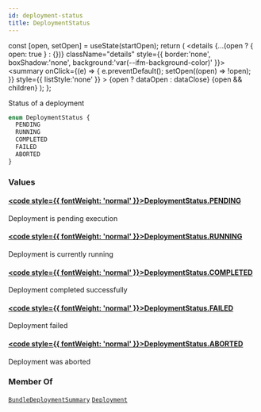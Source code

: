 ```yaml
---
id: deployment-status
title: DeploymentStatus
---
```









  const [open, setOpen] = useState(startOpen);
  return (
    <details {...(open ? { open: true } : {})} className="details" style={{ border:'none', boxShadow:'none', background:'var(--ifm-background-color)' }}>
      <summary
        onClick={(e) => {
          e.preventDefault();
          setOpen((open) => !open);
        }}
        style={{ listStyle:'none' }}
      >
      {open ? dataOpen : dataClose}
      </summary>
      {open && children}
    </details>
  );
};








Status of a deployment


```graphql
enum DeploymentStatus {
  PENDING
  RUNNING
  COMPLETED
  FAILED
  ABORTED
}
```




### Values

#### [<code style={{ fontWeight: 'normal' }}>DeploymentStatus.<b>PENDING</b></code>](#)  
Deployment is pending execution


#### [<code style={{ fontWeight: 'normal' }}>DeploymentStatus.<b>RUNNING</b></code>](#)  
Deployment is currently running


#### [<code style={{ fontWeight: 'normal' }}>DeploymentStatus.<b>COMPLETED</b></code>](#)  
Deployment completed successfully


#### [<code style={{ fontWeight: 'normal' }}>DeploymentStatus.<b>FAILED</b></code>](#)  
Deployment failed


#### [<code style={{ fontWeight: 'normal' }}>DeploymentStatus.<b>ABORTED</b></code>](#)  
Deployment was aborted






### Member Of

[`BundleDeploymentSummary`](/swapi/types/objects/bundle-deployment-summary.mdx)  <Badge class="badge badge--secondary badge--relation" text="object"/><Bullet />[`Deployment`](/swapi/types/objects/deployment.mdx)  <Badge class="badge badge--secondary badge--relation" text="object"/>